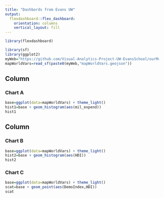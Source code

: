 ```yaml
---
title: "Dashbords from Evans UW"
output: 
  flexdashboard::flex_dashboard:
    orientation: columns
    vertical_layout: fill
---
```


```r
library(flexdashboard)

library(sf)
library(ggplot2)
myWeb="https://github.com/Visual-Analytics-Project-UW-EvansSchool/ourMap/raw/main/"
mapWorldVars=read_sf(paste0(myWeb,"mapWorldVars.geojson"))
```

Column {data-width=650}
-----------------------------------------------------------------------

### Chart A

```r
base=ggplot(data=mapWorldVars) + theme_light()
hist1=base + geom_histogram(aes(mil_expend))
hist1
```

Column {data-width=350}
-----------------------------------------------------------------------

### Chart B

```r
base=ggplot(data=mapWorldVars) + theme_light()
hist2=base + geom_histogram(aes(HDI))
hist2
```

### Chart C

```r
base=ggplot(data=mapWorldVars) + theme_light()
scat=base + geom_point(aes(DemoIndex,HDI))
scat
```

